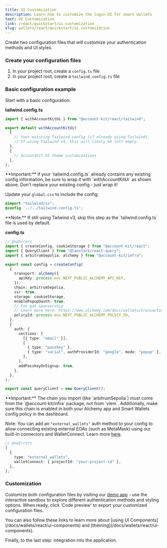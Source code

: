 ```yaml
---
title: UI Customization
description: Learn how to customize the login UI for smart wallets
text: UI Customization
link: /react/quickstart/ui-customization
slug: wallets/react/quickstart/ui-customization
---
```


Create two configuration files that will customize your authentication methods and UI styles.

### Create your configuration files

1. In your project root, create a `config.ts` file
2. In your project root, create a `tailwind.config.ts` file

### Basic configuration example

Start with a basic configuration:

**tailwind.config.ts**

```ts tailwind.config.ts
import { withAccountKitUi } from "@account-kit/react/tailwind";

export default withAccountKitUi(
  {
    // Your existing Tailwind config (if already using Tailwind).
    // If using Tailwind v4, this will likely be left empty.
  },
  {
    // AccountKit UI theme customizations
  },
);
```

<Tip>
  **Important:** If your `tailwind.config.ts` already contains any existing
  config information, be sure to wrap it with `withAccountKitUi` as shown above.
  Don't replace your existing config - just wrap it!
</Tip>

Update your `global.css` to include the config:

```css global.css
@import "tailwindcss";
@config '../../tailwind.config.ts';
```

<Tip>
  **Note:** If still using Tailwind v3, skip this step as the
  `tailwind.config.ts` file is used by default.
</Tip>

**config.ts**

```ts twoslash src/config.ts
// @noErrors
import { createConfig, cookieStorage } from "@account-kit/react";
import { QueryClient } from "@tanstack/react-query";
import { arbitrumSepolia, alchemy } from "@account-kit/infra";

export const config = createConfig(
  {
    transport: alchemy({
      apiKey: process.env.NEXT_PUBLIC_ALCHEMY_API_KEY,
    }),
    chain: arbitrumSepolia,
    ssr: true,
    storage: cookieStorage,
    enablePopupOauth: true,
    // For gas sponsorship
    // Learn more here: https://www.alchemy.com/docs/wallets/transactions/sponsor-gas/sponsor-gas-evm
    policyId: process.env.NEXT_PUBLIC_ALCHEMY_POLICY_ID,
  },
  {
    auth: {
      sections: [
        [{ type: "email" }],
        [
          { type: "passkey" },
          { type: "social", authProviderId: "google", mode: "popup" },
        ],
      ],
      addPasskeyOnSignup: true,
    },
  },
);

export const queryClient = new QueryClient();
```

<Tip>
  **Important:** The chain you import (like `arbitrumSepolia`) must come from
  the `@account-kit/infra` package, not from `viem`. Additionally, make sure
  this chain is enabled in both your Alchemy app and Smart Wallets config policy
  in the dashboard.
</Tip>

Note:
You can add an `"external_wallets"` auth method to your config to allow connecting existing external EOAs (such as MetaMask) using our built-in connectors and WalletConnect. Learn more [here](/wallets/react/login-methods/eoa-login).

```ts twoslash
// @noErrors
[
  {
    type: "external_wallets",
    walletConnect: { projectId: "your-project-id" },
  },
];
```

### Customization

Customize both configuration files by visiting our [demo app](https://demo.alchemy.com/) - use the interactive sandbox to explore different authentication methods and styling options. When ready, click 'Code preview' to export your customized configuration files.

<Tip>
  You can also follow these links to learn more about [using UI
  Components](/docs/wallets/react/ui-components) and
  [theming](/docs/wallets/react/ui-components).
</Tip>

Finally, to the last step: integration into the application.
